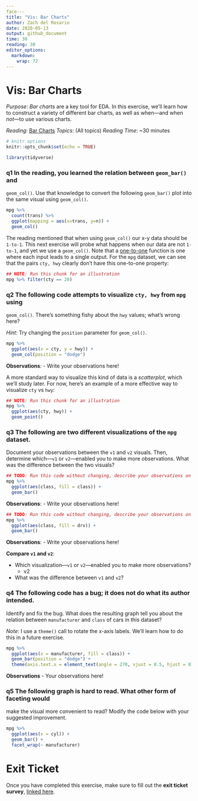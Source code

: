```yaml
---
face---
title: "Vis: Bar Charts"
author: Zach del Rosario
date: 2020-05-13
output: github_document
time: 30
reading: 30
editor_options: 
  markdown: 
    wrap: 72
---
```


# Vis: Bar Charts

*Purpose*: *Bar charts* are a key tool for EDA. In this exercise, we'll learn how to construct a variety of different bar charts, as well as when---and when *not*---to use various charts.

*Reading*: [Bar Charts](https://rstudio.cloud/learn/primers/3.2) *Topics*: (All topics) *Reading Time*: \~30 minutes

```r
# knitr options
knitr::opts_chunk$set(echo = TRUE)
```

```r
library(tidyverse)

```

### **q1** In the reading, you learned the relation between `geom_bar()` and

`geom_col()`. Use that knowledge to convert the following `geom_bar()` plot into the same visual using `geom_col()`.

```r
mpg %>%
  count(trans) %>%
  ggplot(mapping = aes(x=trans, y=n)) + 
  geom_col()

```

The reading mentioned that when using `geom_col()` our x-y data should be `1-to-1`. This next exercise will probe what happens when our data are not `1-to-1`, and yet we use a `geom_col()`. Note that a [one-to-one](https://en.wikipedia.org/wiki/Injective_function) function is one where each input leads to a single output. For the `mpg` dataset, we can see that the pairs `cty, hwy` clearly don't have this one-to-one property:

```r
## NOTE: Run this chunk for an illustration
mpg %>% filter(cty == 20)
```

### **q2** The following code attempts to visualize `cty, hwy` from `mpg` using

`geom_col()`. There's something fishy about the `hwy` values; what's wrong here?

*Hint*: Try changing the `position` parameter for `geom_col()`.

```r
mpg %>%
  ggplot(aes(x = cty, y = hwy)) +
  geom_col(position = "dodge")
```

**Observations**: - Write your observations here!

A more standard way to visualize this kind of data is a *scatterplot*, which we'll study later. For now, here's an example of a more effective way to visualize `cty` vs `hwy`:

```r
## NOTE: Run this chunk for an illustration
mpg %>%
  ggplot(aes(cty, hwy)) +
  geom_point()
```

### **q3** The following are two different visualizations of the `mpg` dataset.

Document your observations between the `v1` and `v2` visuals. Then, determine which---`v1` or `v2`---enabled you to make more observations. What was the difference between the two visuals?

```r
## TODO: Run this code without changing, describe your observations on the data
mpg %>%
  ggplot(aes(class, fill = class)) +
  geom_bar()
```

**Observations**: - Write your observations here!

```r
## TODO: Run this code without changing, describe your observations on the data
mpg %>%
  ggplot(aes(class, fill = drv)) +
  geom_bar()
```

**Observations**: - Write your observations here!

**Compare `v1` and `v2`**:

-   Which visualization---`v1` or `v2`---enabled you to make more observations?
    -   v2
-   What was the difference between `v1` and `v2`?

### **q4** The following code has a bug; it does not do what its author intended.

Identify and fix the bug. What does the resulting graph tell you about the relation between `manufacturer` and `class` of cars in this dataset?

*Note*: I use a `theme()` call to rotate the x-axis labels. We'll learn how to do this in a future exercise.

```r
mpg %>%
  ggplot(aes(x = manufacturer, fill = class)) +
  geom_bar(position = "dodge") +
  theme(axis.text.x = element_text(angle = 270, vjust = 0.5, hjust = 0))
```

**Observations** - Your observations here!

### **q5** The following graph is hard to read. What other form of faceting would

make the visual more convenient to read? Modify the code below with your suggested improvement.

```r
mpg %>%
  ggplot(aes(x = cyl)) +
  geom_bar() +
  facet_wrap(~ manufacturer)
```

<!-- include-exit-ticket -->

# Exit Ticket

<!-- -------------------------------------------------- -->

Once you have completed this exercise, make sure to fill out the **exit ticket survey**, [linked here](https://docs.google.com/forms/d/e/1FAIpQLSeuq2LFIwWcm05e8-JU84A3irdEL7JkXhMq5Xtoalib36LFHw/viewform?usp=pp_url&entry.693978880=e-vis01-bar-charts-assignment.Rmd).

